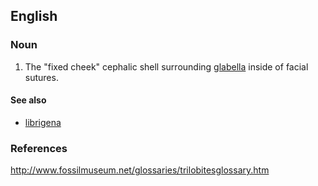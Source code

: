 ==English==

===Noun===
{{en-noun|fixigenae}}

# {{label|en|anatomy}} The "fixed cheek" cephalic shell surrounding [[glabella]] inside of facial sutures.

====See also====
* [[librigena]]

===References===
http://www.fossilmuseum.net/glossaries/trilobitesglossary.htm